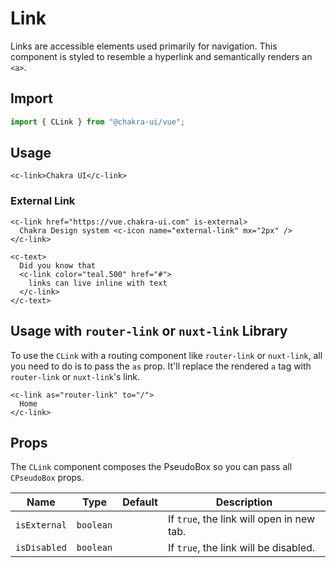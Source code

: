 
<SEO
  title="Link"
  description="Links are accessible elements used primarily for navigation. This component is styled to resemble a hyperlink and semantically renders an anchor tag."
/>

# Link

Links are accessible elements used primarily for navigation. This component is
styled to resemble a hyperlink and semantically renders an `<a>`.

<carbon-ad />

## Import

```js
import { CLink } from "@chakra-ui/vue";
```

## Usage

```vue live=true
<c-link>Chakra UI</c-link>
```

### External Link

```vue live=true
<c-link href="https://vue.chakra-ui.com" is-external>
  Chakra Design system <c-icon name="external-link" mx="2px" />
</c-link>
```

```vue live=true
<c-text>
  Did you know that 
  <c-link color="teal.500" href="#">
    links can live inline with text
  </c-link>
</c-text>
```

## Usage with `router-link` or `nuxt-link` Library

To use the `CLink` with a routing component like `router-link` or `nuxt-link`, all
you need to do is to pass the `as` prop. It'll replace the rendered `a` tag
with `router-link` or `nuxt-link`'s link.

```vue live=true
<c-link as="router-link" to="/">
  Home
</c-link>
```

## Props

The `CLink` component composes the <nuxt-link to="/pseudobox">PseudoBox</nuxt-link> so you can pass all
`CPseudoBox` props.

| Name         | Type       | Default | Description                               |
| ------------ | ---------- | ------- | ----------------------------------------- |
| `isExternal` | `boolean`  |         | If `true`, the link will open in new tab. |
| `isDisabled` | `boolean`  |         | If `true`, the link will be disabled.     |